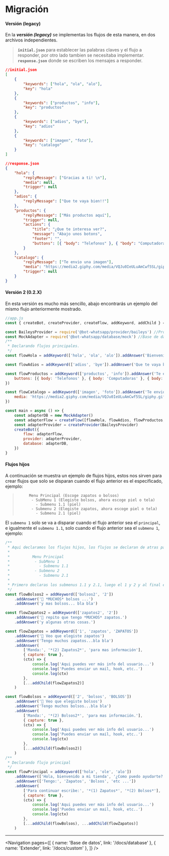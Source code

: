 
# Migración

#### Versión (legacy)

En la **_versión (legacy)_** se implementas los flujos de esta manera, en dos archivos independientes.

> **`initial.json`** para establecer las palabras claves y el flujo a responder, por otro lado tambien se necesitaba implementar.
> **`response.json`** donde se escriben los mensajes a responder.

```json
//initial.json
[
    {
        "keywords": ["hola", "ola", "alo"],
        "key": "hola"
    },
    {
        "keywords": ["productos", "info"],
        "key": "productos"
    },
    {
        "keywords": ["adios", "bye"],
        "key": "adios"
    },
    {
        "keywords": ["imagen", "foto"],
        "key": "catalogo"
    }
]
```

```json
//response.json
{
    "hola": {
        "replyMessage": ["Gracias a ti! \n"],
        "media": null,
        "trigger": null
    },
    "adios": {
        "replyMessage": ["Que te vaya bien!!"]
    },
    "productos": {
        "replyMessage": ["Más productos aquí"],
        "trigger": null,
        "actions": {
            "title": "¿Que te interesa ver?",
            "message": "Abajo unos botons",
            "footer": "",
            "buttons": [{ "body": "Telefonos" }, { "body": "Computadoras" }, { "body": "Otros" }]
        }
    },
    "catalogo": {
        "replyMessage": ["Te envio una imagen"],
        "media": "https://media2.giphy.com/media/VQJu0IeULuAmCwf5SL/giphy.gif",
        "trigger": null
    }
}
```

#### Versión 2 (0.2.X)

En esta versión es mucho más sencillo, abajo encontrarás un ejemplo del mismo flujo anteriormente mostrado.

```js
//app.js
const { createBot, createProvider, createFlow, addKeyword, addChild } = require('@bot-whatsapp/bot')

const BaileysProvider = require('@bot-whatsapp/provider/baileys') //Provider
const MockAdapter = require('@bot-whatsapp/database/mock') //Base de datos
/**
 * Declarando flujos principales.
 */
const flowHola = addKeyword(['hola', 'ola', 'alo']).addAnswer('Bienvenido a tu tienda online!')

const flowAdios = addKeyword(['adios', 'bye']).addAnswer('Que te vaya bien!!').addAnswer('Hasta luego!')

const flowProductos = addKeyword(['productos', 'info']).addAnswer('Te envio una imagen', {
    buttons: [{ body: 'Telefonos' }, { body: 'Computadoras' }, { body: 'Otros' }],
})

const flowCatalogo = addKeyword(['imagen', 'foto']).addAnswer('Te envio una imagen', {
    media: 'https://media2.giphy.com/media/VQJu0IeULuAmCwf5SL/giphy.gif',
})

const main = async () => {
    const adapterDB = new MockAdapter()
    const adapterFlow = createFlow([flowHola, flowAdios, flowProductos, flowCatalogo]) //Se crean los flujos.
    const adapterProvider = createProvider(BaileysProvider)
    createBot({
        flow: adapterFlow,
        provider: adapterProvider,
        database: adapterDB,
    })
}
```

#### Flujos hijos

A continuación se muestra un ejemplo de flujos hijos, estos nos sirven para crear flujos que solo se disparan cuando el flujo anterior es el especificado, ejemplo:

>          Menu Principal (Escoge zapatos o bolsos)
>           - SubMenu 1 (Elegiste bolsos, ahora escoge piel o tela)
>             - Submenu 1.1 (piel)
>           - Submenu 2 (Elegiste zapatos, ahora escoge piel o tela)
>             - Submenu 2.1 (piel)

El `submenu 1` solo se va a disparar cuando el flujo anterior sea el `principal`, e igualmente el `submenu 1.1`, solo cuando el flujo anterior sea el `submenu 1`, ejemplo:

```js
/**
 * Aqui declaramos los flujos hijos, los flujos se declaran de atras para adelante, es decir que si tienes un flujo de este tipo:
 *
 *          Menu Principal
 *           - SubMenu 1
 *             - Submenu 1.1
 *           - Submenu 2
 *             - Submenu 2.1
 *
 * Primero declaras los submenus 1.1 y 2.1, luego el 1 y 2 y al final el principal.
 */
const flowBolsos2 = addKeyword(['bolsos2', '2'])
    .addAnswer('🤯 *MUCHOS* bolsos ...')
    .addAnswer('y mas bolsos... bla bla')

const flowZapatos2 = addKeyword(['zapatos2', '2'])
    .addAnswer('🤯 repito que tengo *MUCHOS* zapatos.')
    .addAnswer('y algunas otras cosas.')

const flowZapatos = addKeyword(['1', 'zapatos', 'ZAPATOS'])
    .addAnswer('🤯 Veo que elegiste zapatos')
    .addAnswer('Tengo muchos zapatos...bla bla')
    .addAnswer(
        ['Manda:', '*(2) Zapatos2*', 'para mas información'],
        { capture: true },
        (ctx) => {
            console.log('Aqui puedes ver más info del usuario...')
            console.log('Puedes enviar un mail, hook, etc..')
            console.log(ctx)
        },
        [...addChild(flowZapatos2)]
    )

const flowBolsos = addKeyword(['2', 'bolsos', 'BOLSOS'])
    .addAnswer('🙌 Veo que elegiste bolsos')
    .addAnswer('Tengo muchos bolsos...bla bla')
    .addAnswer(
        ['Manda:', '*(2) Bolsos2*', 'para mas información.'],
        { capture: true },
        (ctx) => {
            console.log('Aqui puedes ver más info del usuario...')
            console.log('Puedes enviar un mail, hook, etc..')
            console.log(ctx)
        },
        [...addChild(flowBolsos2)]
    )
/**
 * Declarando flujo principal
 */
const flowPrincipal = addKeyword(['hola', 'ole', 'alo'])
    .addAnswer(['Hola, bienvenido a mi tienda', '¿Como puedo ayudarte?'])
    .addAnswer(['Tengo:', 'Zapatos', 'Bolsos', 'etc ...'])
    .addAnswer(
        ['Para continuar escribe:', '*(1) Zapatos*', '*(2) Bolsos*'],
        { capture: true },
        (ctx) => {
            console.log('Aqui puedes ver más info del usuario...')
            console.log('Puedes enviar un mail, hook, etc..')
            console.log(ctx)
        },
        [...addChild(flowBolsos), ...addChild(flowZapatos)]
    )
```

---

<Navigation
    pages={[
        { name: 'Base de datos', link: '/docs/database' },
        { name: 'Extender', link: '/docs/custom' },
    ]}
/>
